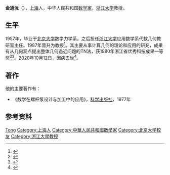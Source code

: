 '''金通洸'''（{{bd|1934年|11月|2020年|10月12日|catIdx=Jin}}），[[上海|上海]]人，中华人民共和国[[数学家|数学家]]，[[浙江大学|浙江大学]]教授。

== 生平 ==
1957年，毕业于[[北京大学|北京大学]]数学力学系。之后担任[[浙江大学|浙江大学]]应用数学系代数几何教研室主任。1987年晋升为教授<ref>{{Cite book|title=浙江大学教授录|last=唐晋发主编|first=|publisher=浙江大学出版社|year=1996-05|isbn=7-308-01680-3|location=杭州|pages=9-10}}</ref>。其主要从事计算几何的理论和应用的研充，成果有从几何观点提出整体几何過近问题的TN法，获1980年浙江省优秀科技成果一等奖<ref>{{Cite book|title=浙江大学教授志|last=林之平等编|first=|publisher=[[浙江大学出版社|浙江大学出版社]]|year=1990-02|isbn=7-308-00456-2|location=杭州|pages=165}}</ref><ref>{{Cite book|title=当代中国自然科学学者大辞典|last=王咸昌主编|first=|publisher=浙江大学出版社|year=1992-10|isbn=7-308-01057-0|location=杭州|pages=370}}</ref>。2020年10月12日，因病去世<ref>{{Cite web|author=钟煜豪|title=浙江大学教授、数学家金通洸逝世|url=https://www.thepaper.cn/newsDetail_forward_9539366|accessdate=2020-10-30|work=澎湃新闻|date=2020-10-13}}</ref>。

== 著作 ==
他的主要著作有：
*《数学在螺杆泵设计与加工中的应用》，[[科学出版社|科学出版社]]，1977年
== 参考资料 ==
{{reflist}}
{{Authority control}}
{{DEFAULTSORT:Jin}}
[[Category:金姓|Tong]]
[[Category:上海人|Category:上海人]]
[[Category:中華人民共和國數學家|Category:中華人民共和國數學家]]
[[Category:北京大学校友|Category:北京大学校友]]
[[Category:浙江大學教授|Category:浙江大學教授]]
{{中国人物小作品}}